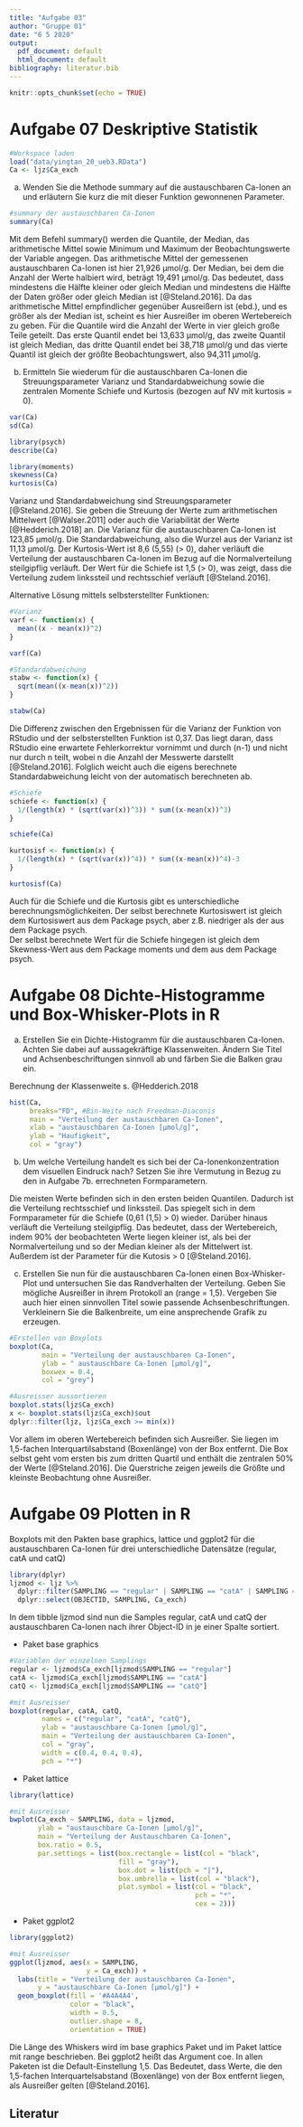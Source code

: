 ---
title: "Aufgabe 03"
author: "Gruppe 01"
date: "6 5 2020"
output:
  pdf_document: default
  html_document: default
bibliography: literatur.bib
---

```{r setup, include=FALSE}
knitr::opts_chunk$set(echo = TRUE)
```

# Aufgabe 07 Deskriptive Statistik

```{r}
#Workspace laden
load("data/yingtan_20_ueb3.RData")
Ca <- ljz$Ca_exch
```
a) Wenden Sie die Methode summary auf die austauschbaren Ca-Ionen an
und erläutern Sie kurz die mit dieser Funktion gewonnenen Parameter.
```{r Aufgabe 07a}
#summary der austauschbaren Ca-Ionen
summary(Ca)
```
Mit dem Befehl summary() werden die Quantile, der Median, das arithmetische Mittel sowie Minimum und Maximum der Beobachtungswerte der Variable angegen. 
Das arithmetische Mittel der gemessenen austauschbaren Ca-Ionen ist hier 21,926 µmol/g. Der Median, bei dem die Anzahl der Werte halbiert wird, beträgt 19,491 µmol/g. Das bedeutet, dass mindestens die Hälfte kleiner oder gleich Median und mindestens die Hälfte der Daten größer oder gleich Median ist [@Steland.2016].
Da das arithmetische Mittel empfindlicher gegenüber Ausreißern ist (ebd.), und es größer als der Median ist, scheint es hier Ausreißer im oberen Wertebereich zu geben.
Für die Quantile wird die Anzahl der Werte in vier gleich große Teile geteilt. Das erste Quantil endet bei 13,633 µmol/g, das zweite Quantil ist gleich Median, das dritte Quantil endet bei 38,718 µmol/g und das vierte Quantil ist gleich der größte Beobachtungswert, also 94,311 µmol/g.

b) Ermitteln Sie wiederum für die austauschbaren Ca-Ionen die Streuungsparameter Varianz und Standardabweichung sowie die zentralen Momente Schiefe und Kurtosis (bezogen auf NV mit kurtosis = 0).
```{r Aufgabe 07b}
var(Ca)
sd(Ca)

library(psych)
describe(Ca)

library(moments)
skewness(Ca)
kurtosis(Ca)
```
Varianz und Standardabweichung sind Streuungsparameter [@Steland.2016]. Sie geben die Streuung der Werte zum arithmetischen Mittelwert [@Walser.2011] oder auch die Variabilität der Werte [@Hedderich.2018] an. Die Varianz für die austauschbaren Ca-Ionen ist 123,85 µmol/g. Die Standardabweichung, also die Wurzel aus der Varianz ist 11,13 µmol/g.
Der Kurtosis-Wert ist 8,6 (5,55) (> 0), daher verläuft die Verteilung der austauschbaren Ca-Ionen im Bezug auf die Normalverteilung steilgipflig verläuft.
Der Wert für die Schiefe ist 1,5 (> 0), was zeigt, dass die Verteilung zudem linkssteil und rechtsschief verläuft [@Steland.2016].

Alternative Lösung mittels selbsterstellter Funktionen:
```{r Aufgabe 07 Alternative var, stabw}
#Varianz
varf <- function(x) {
  mean((x - mean(x))^2)
}

varf(Ca)

#Standardabweichung
stabw <- function(x) {
  sqrt(mean((x-mean(x))^2))
}

stabw(Ca)
```
Die Differenz zwischen den Ergebnissen für die Varianz der Funktion von RStudio und der selbsterstellten Funktion ist 0,37. Das liegt daran, dass RStudio eine erwartete Fehlerkorrektur vornimmt und durch (n-1) und nicht nur durch n teilt, wobei n die Anzahl der Messwerte darstellt [@Steland.2016]. Folglich weicht auch die eigens berechnete Standardabweichung leicht von der automatisch berechneten ab.
```{r Aufgabe 09 Alternative Schiefe und Kurtosis}
#Schiefe
schiefe <- function(x) {
  1/(length(x) * (sqrt(var(x))^3)) * sum((x-mean(x))^3)
}

schiefe(Ca)

kurtosisf <- function(x) {
  1/(length(x) * (sqrt(var(x))^4)) * sum((x-mean(x))^4)-3
}

kurtosisf(Ca)
```
Auch für die Schiefe und die Kurtosis gibt es unterschiedliche berechnungsmöglichkeiten. Der selbst berechnete Kurtosiswert ist gleich dem Kurtosiswert aus dem Package psych, aber z.B. niedriger als der aus dem Package psych. \
Der selbst berechnete Wert für die Schiefe hingegen ist gleich dem Skewness-Wert aus dem Package moments und dem aus dem Package psych.

# Aufgabe 08 Dichte-Histogramme und Box-Whisker-Plots in R

a) Erstellen Sie ein Dichte-Histogramm für die austauschbaren Ca-Ionen. Achten Sie dabei auf aussagekräftige Klassenweiten. Ändern Sie Titel und Achsenbeschriftungen sinnvoll ab und färben Sie die Balken grau ein.

Berechnung der Klassenweite s. @Hedderich.2018
```{r Aufgabe 08a}
hist(Ca,
     breaks="FD", #Bin-Weite nach Freedman-Diaconis
     main = "Verteilung der austauschbaren Ca-Ionen",
     xlab = "austauschbaren Ca-Ionen [µmol/g]",
     ylab = "Haufigkeit",
     col = "gray")
```
b) Um welche Verteilung handelt es sich bei der Ca-Ionenkonzentration dem visuellen Eindruck nach? Setzen Sie ihre Vermutung in Bezug zu den in Aufgabe 7b. errechneten Formparametern.

Die meisten Werte befinden sich in den ersten beiden Quantilen. Dadurch ist die Verteilung rechtsschief und linkssteil. Das spiegelt sich in dem Formparameter für die Schiefe (0,61 (1,5) > 0) wieder. Darüber hinaus verläuft die Verteilung steilgipflig. Das bedeutet, dass der Wertebereich, indem 90% der beobachteten Werte liegen kleiner ist, als bei der Normalverteilung und so der Median kleiner als der Mittelwert ist. Außerdem ist der Parameter für die Kutosis > 0 [@Steland.2016].

c) Erstellen Sie nun für die austauschbaren Ca-Ionen einen Box-Whisker-Plot und untersuchen Sie das Randverhalten der Verteilung. Geben Sie mögliche Ausreißer in ihrem Protokoll an (range = 1,5). Vergeben Sie auch hier einen sinnvollen Titel sowie passende Achsenbeschriftungen. Verkleinern Sie die Balkenbreite, um eine ansprechende Grafik zu erzeugen.
```{r Aufgabe 07c}
#Erstellen von Boxplots
boxplot(Ca,
        main = "Verteilung der austauschbaren Ca-Ionen",
        ylab = " austauschbare Ca-Ionen [µmol/g]",
        boxwex = 0.4,
        col = "grey")

#Ausreisser aussortieren
boxplot.stats(ljz$Ca_exch)
x <- boxplot.stats(ljz$Ca_exch)$out
dplyr::filter(ljz, ljz$Ca_exch >= min(x))
```
Vor allem im oberen Wertebereich befinden sich Ausreißer. Sie liegen im 1,5-fachen Interquartilsabstand (Boxenlänge) von der Box entfernt. Die Box selbst geht vom ersten bis zum dritten Quartil und enthält die zentralen 50% der Werte [@Steland.2016]. Die Querstriche zeigen jeweils die Größte und kleinste Beobachtung ohne Ausreißer.

# Aufgabe 09 Plotten in R
Boxplots mit den Pakten base graphics, lattice und ggplot2 für die austauschbaren Ca-Ionen für drei unterschiedliche Datensätze (regular, catA und catQ)

```{r Aufgabe 09 Datensatz vorbereiten}
library(dplyr)
ljzmod <- ljz %>%
  dplyr::filter(SAMPLING == "regular" | SAMPLING == "catA" | SAMPLING == "catQ") %>%
  dplyr::select(OBJECTID, SAMPLING, Ca_exch)
```
In dem tibble ljzmod sind nun die Samples regular, catA und catQ der austauschbaren Ca-Ionen nach ihrer Object-ID in je einer Spalte sortiert.

- Paket base graphics
```{r Aufgabe 09 Boxplot base graphics}
#Variablen der einzelnen Samplings
regular <- ljzmod$Ca_exch[ljzmod$SAMPLING == "regular"]
catA <- ljzmod$Ca_exch[ljzmod$SAMPLING == "catA"]
catQ <- ljzmod$Ca_exch[ljzmod$SAMPLING == "catQ"]

#mit Ausreisser
boxplot(regular, catA, catQ,
        names = c("regular", "catA", "catQ"),
        ylab = "austauschbare Ca-Ionen [µmol/g]",
        main = "Verteilung der austauschbaren Ca-Ionen",
        col = "gray",
        width = c(0.4, 0.4, 0.4),
        pch = "*")
```

- Paket lattice
```{r Aufgabe 09 Boxplot lattice}
library(lattice)

#mit Ausreisser
bwplot(Ca_exch ~ SAMPLING, data = ljzmod,
       ylab = "austauschbare Ca-Ionen [µmol/g]",
       main = "Verteilung der Austauschbaren Ca-Ionen",
       box.ratio = 0.5,
       par.settings = list(box.rectangle = list(col = "black",
                           fill = "gray"),
                           box.dot = list(pch = "|"),
                           box.umbrella = list(col = "black"),
                           plot.symbol = list(col = "black",
                                              pch = "*",
                                              cex = 2)))
```
- Paket ggplot2
```{r Aufgabe 09 ggplot2}
library(ggplot2)

#mit Ausreisser
ggplot(ljzmod, aes(x = SAMPLING,
                   y = Ca_exch)) +
  labs(title = "Verteilung der austauschbaren Ca-Ionen",
       y = "austauschbare Ca-Ionen [µmol/g]") +
  geom_boxplot(fill = '#A4A4A4',
               color = "black",
               width = 0.5,
               outlier.shape = 8,
               orientation = TRUE) 
```
Die Länge des Whiskers wird im base graphics Paket und im Paket lattice mit range beschrieben. Bei ggplot2 heißt das Argument coe. In allen Paketen ist die Default-Einstellung 1,5. Das Bedeutet, dass Werte, die den 1,5-fachen Interquartelsabstand (Boxenlänge) von der Box entfernt liegen, als Ausreißer gelten [@Steland.2016].

## Literatur